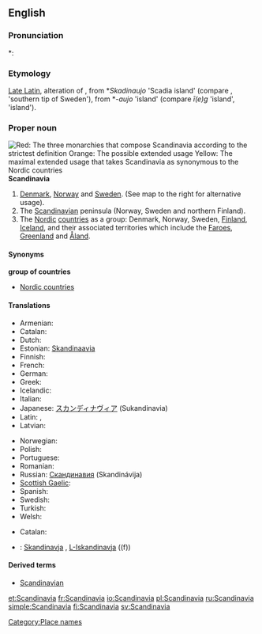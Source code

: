 ==English==

===Pronunciation===
*: {{rhymes|eɪviə}}

===Etymology===
[[Late Latin]], alteration of {{term|Scadinavia}}, from {{etyl|gem}} *''Skadinaujo'' 'Scadia island' (compare {{etyl|ang|-}} {{term|Scedenig|lang=ang}}, {{etyl|non|-}} {{term|Skaney|lang=non}} 'southern tip of Sweden'), from *-''aujo'' 'island' (compare {{etyl|ang|-}} ''ī(e)g'' 'island', {{etyl|non|-}} {{term|ey}} 'island').

===Proper noun===
[[Image:Scandinavia location map definitions.PNG|thumb|right|''Red'': The three monarchies that compose Scandinavia according to the strictest definition<br /><br />''Orange'': The possible extended usage<br /><br />''Yellow'': The maximal extended usage that takes Scandinavia as synonymous to the [[Nordic countries]]]]
'''Scandinavia'''

# [[Denmark]], [[Norway]] and [[Sweden]]. (See map to the right for alternative usage).
# The [[Scandinavian]] peninsula (Norway, Sweden and northern Finland).
# The [[Nordic]] [[Nordic countries|countries]] as a group: Denmark, Norway, Sweden, [[Finland]], [[Iceland]], and their associated territories which include the [[Faeroe Islands|Faroes]], [[Greenland]] and [[Åland]].

====Synonyms====
'''group of countries'''
* [[Nordic countries]]

====Translations====
{{trans-top|peninsula}}
* Armenian: {{t|hy|Սկանդինավիա|tr=Skandinavia}}
* Catalan: {{t+|ca|Escandinàvia|f}}
* Dutch: {{t|nl|Scandinavië|n}}
* Estonian: [[Skandinaavia]]
* Finnish: {{t+|fi|Skandinavia}}
* French: {{t+|fr|Scandinavie|f}}
* German: {{t+|de|Skandinavien|n}}
* Greek: {{t|el|Σκανδιναβία|f|tr=Skandinavía}}
* Icelandic: {{t+|is|Skandinavía}}
* Italian: {{t-|it|Scandinavia|f}}
* Japanese: [[スカンディナヴィア]] (Sukandinavia)
* Latin: {{t|la|Scandia}}, {{t|la|Scandinavia}}
* Latvian: {{t-|lv|Skandināvija|f|xs=Latvian}}
{{trans-mid}}
* Norwegian: {{t-|no|Skandinavia}}
* Polish: {{t+|pl|Skandynawia|f}}
* Portuguese: {{t-|pt|Escandinávia|f}}
* Romanian: {{t-|ro|Scandinavia|f}}
* Russian: [[Скандинавия]] (Skandinávija) {{f}}
* [[Scottish Gaelic]]: {{t-|gd|Lochlann|m|f|xs=Scottish Gaelic}}
* Spanish: {{t|es|Escandinavia|f}}
* Swedish: {{t+|sv|Skandinavien|c}}
* Turkish: {{t-|tr|İskandinavya}}
* Welsh: {{t|cy|Llychlyn}}
{{trans-bottom}}

{{trans-see|group of countries|Nordic countries}}
* Catalan: {{t+|ca|Escandinàvia|f}}
{{trans-mid}}
{{trans-bottom}}


{{checktrans-top}}
* {{ttbc|Maltese}}: [[Skandinavja]] {{f}}, [[L-Iskandinavja]] ((f))
{{trans-bottom}}

====Derived terms====
* [[Scandinavian]]

[[Category:Place names]]

[[et:Scandinavia]]
[[fr:Scandinavia]]
[[io:Scandinavia]]
[[pl:Scandinavia]]
[[ru:Scandinavia]]
[[simple:Scandinavia]]
[[fi:Scandinavia]]
[[sv:Scandinavia]]
